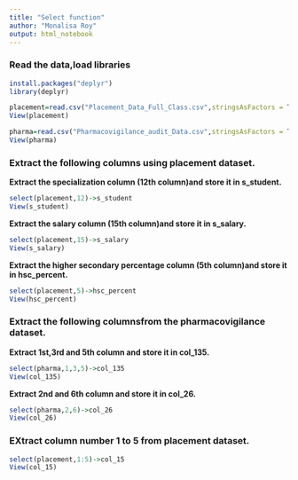 ```yaml
---
title: "Select function"
author: "Monalisa Roy"
output: html_notebook
---
```


### Read the data,load libraries
```r
install.packages("deplyr")
library(deplyr)

placement=read.csv("Placement_Data_Full_Class.csv",stringsAsFactors = T)
View(placement)

pharma=read.csv("Pharmacovigilance_audit_Data.csv",stringsAsFactors = T)
View(pharma)
```



### Extract the following columns using placement dataset.

**Extract the specialization column (12th column)and store it in s_student.**
```r
select(placement,12)->s_student
View(s_student)
```



**Extract the salary column (15th column)and store it in s_salary.**
```r
select(placement,15)->s_salary
View(s_salary)

```


**Extract the higher secondary percentage column (5th column)and store it in hsc_percent.**
```r
select(placement,5)->hsc_percent
View(hsc_percent)
```




### Extract the following columnsfrom the pharmacovigilance dataset.

**Extract 1st,3rd and 5th column and store it in col_135.**
```r
select(pharma,1,3,5)->col_135
View(col_135)
```



**Extract 2nd and 6th column and store it in col_26.**
```r
select(pharma,2,6)->col_26
View(col_26)
```



### EXtract column number 1 to 5 from placement dataset.
```r
select(placement,1:5)->col_15
View(col_15)
```



